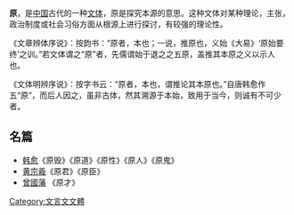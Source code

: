 '''原'''，是[[中国|中国]]古代的一种[[文体|文体]]，原是探究本源的意思。这种文体对某种理论，主张，政治制度或社会习俗方面从根源上进行探讨，有较强的理论性。

《文章辨体序说》：按韵书：“原者，本也；一说，推原也，义始《大易》‘原始要终’之训。”若文体谓之“原”者，先儒谓始于退之之五原，盖推其本原之义以示人也。

《文体明辨序说》：按字书云：“原者，本也，谓推论其本原也。”自唐韩愈作五“原”，而后人因之，虽非古体，然其溯源于本始，致用于当今，则诚有不可少者。

== 名篇 ==
*[[韩愈|韩愈]]《原毁》《原道》《原性》《原人》《原鬼》
*[[黄宗羲|黄宗羲]]《原君》《原臣》
*[[曾國藩|曾國藩]] 《原才》

{{Chinese literature-stub}}

[[Category:文言文文體|Category:文言文文體]]